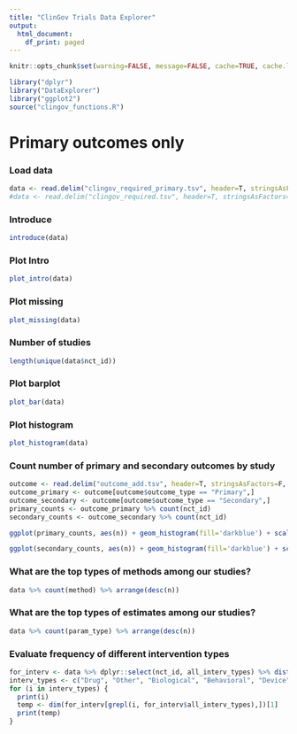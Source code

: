 ```yaml
---
title: "ClinGov Trials Data Explorer"
output:
  html_document:
    df_print: paged
---
```


```r
knitr::opts_chunk$set(warning=FALSE, message=FALSE, cache=TRUE, cache.lazy = FALSE)
```

```r
library("dplyr")
library("DataExplorer")
library("ggplot2")
source("clingov_functions.R")
```
# Primary outcomes only
### Load data
```r
data <- read.delim("clingov_required_primary.tsv", header=T, stringsAsFactors=F, row.names=NULL, sep="\t")
#data <- read.delim("clingov_required.tsv", header=T, stringsAsFactors=F, row.names=NULL, sep="\t")
```
### Introduce
```r
introduce(data)
```
### Plot Intro
```r
plot_intro(data)
```
### Plot missing
```r
plot_missing(data)
```
### Number of studies
```r
length(unique(data$nct_id))
```

### Plot barplot
```r
plot_bar(data)
```
### Plot histogram
```r
plot_histogram(data)
```

### Count number of primary and secondary outcomes by study
```r
outcome <- read.delim("outcome_add.tsv", header=T, stringsAsFactors=F, row.names=NULL, sep="\t")
outcome_primary <- outcome[outcome$outcome_type == "Primary",]
outcome_secondary <- outcome[outcome$outcome_type == "Secondary",]
primary_counts <- outcome_primary %>% count(nct_id)
secondary_counts <- outcome_secondary %>% count(nct_id)

ggplot(primary_counts, aes(n)) + geom_histogram(fill='darkblue') + scale_x_continuous(limits = c(0, 20)) + theme_Publication() + ggtitle("Number of primary outcomes per study")

ggplot(secondary_counts, aes(n)) + geom_histogram(fill='darkblue') + scale_x_continuous(limits = c(0, 40)) + theme_Publication() + ggtitle("Number of secondary outcomes per study")

```
### What are the top types of methods among our studies?
```r
data %>% count(method) %>% arrange(desc(n))
```
### What are the top types of estimates among our studies?
```r
data %>% count(param_type) %>% arrange(desc(n))
```

### Evaluate frequency of different intervention types
```r
for_interv <- data %>% dplyr::select(nct_id, all_interv_types) %>% distinct()
interv_types <- c("Drug", "Other", "Biological", "Behavioral", "Device", "Procedure", "Dietary Supplement", "Radiation", "Diagnostic Test", "Genetic", "Combination Product")
for (i in interv_types) {
  print(i)
  temp <- dim(for_interv[grepl(i, for_interv$all_interv_types),])[1]
  print(temp)
}
```

```r
```